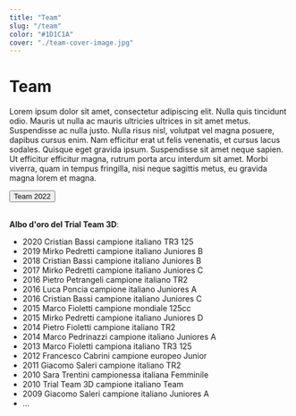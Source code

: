 ```yaml
---
title: "Team"
slug: "/team"
color: "#1D1C1A"
cover: "./team-cover-image.jpg"
---
```



# Team

Lorem ipsum dolor sit amet, consectetur adipiscing elit. Nulla quis tincidunt odio. Mauris ut nulla ac mauris ultricies ultrices in sit amet metus. Suspendisse ac nulla justo. Nulla risus nisl, volutpat vel magna posuere, dapibus cursus enim. Nam efficitur erat ut felis venenatis, et cursus lacus sodales. Quisque eget gravida ipsum. Suspendisse sit amet neque sapien. Ut efficitur efficitur magna, rutrum porta arcu interdum sit amet. Morbi viverra, quam in tempus fringilla, nisi neque sagittis metus, eu gravida magna lorem et magna.

<div class="d-grid gap-2 col-4 mx-auto">
    <Button variant="dark" href="https://trialteam3d.gatsbyjs.io/projects">Team 2022</Button>
</div>

<br/>

**Albo d'oro del Trial Team 3D**:
- 2020 Cristian Bassi campione italiano TR3 125
- 2019 Mirko Pedretti campione italiano Juniores B
- 2018 Cristian Bassi campione italiano Juniores B
- 2017 Mirko Pedretti campione italiano Juniores C
- 2016 Pietro Petrangeli campione italiano TR2
- 2016 Luca Poncia campione italiano Juniores A
- 2016 Cristian Bassi campione italiano Juniores C
- 2015 Marco Fioletti campione mondiale 125cc
- 2015 Mirko Pedretti campione italiano Juniores D
- 2014 Pietro Fioletti campione italiano TR2
- 2014 Marco Pedrinazzi campione italiano Juniores A
- 2013 Marco Fioletti campiona italiano TR3 125
- 2012 Francesco Cabrini campione europeo Junior
- 2011 Giacomo Saleri campione italiano TR2
- 2010 Sara Trentini campionessa italiana Femminile
- 2010 Trial Team 3D campione italiano Team
- 2009 Giacomo Saleri campione italiano Juniores A
- ...









